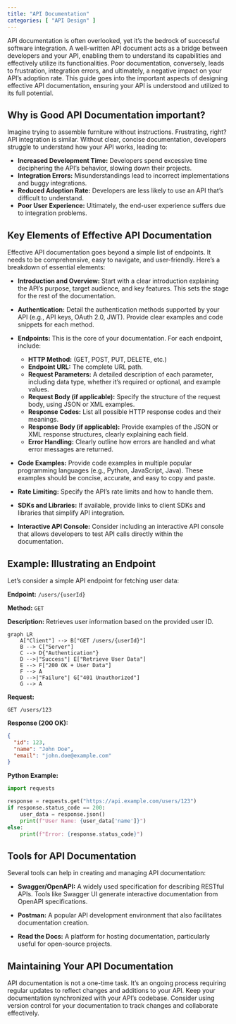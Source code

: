 ```yaml
---
title: "API Documentation"
categories: [ "API Design" ]
---
```


API documentation is often overlooked, yet it's the bedrock of successful software integration. A well-written API document acts as a bridge between developers and your API, enabling them to understand its capabilities and effectively utilize its functionalities. Poor documentation, conversely, leads to frustration, integration errors, and ultimately, a negative impact on your API's adoption rate. This guide goes into the important aspects of designing effective API documentation, ensuring your API is understood and utilized to its full potential.

## Why is Good API Documentation important?

Imagine trying to assemble furniture without instructions. Frustrating, right? API integration is similar. Without clear, concise documentation, developers struggle to understand how your API works, leading to:

-   **Increased Development Time:** Developers spend excessive time deciphering the API's behavior, slowing down their projects.
-   **Integration Errors:** Misunderstandings lead to incorrect implementations and buggy integrations.
-   **Reduced Adoption Rate:** Developers are less likely to use an API that's difficult to understand.
-   **Poor User Experience:** Ultimately, the end-user experience suffers due to integration problems.

## Key Elements of Effective API Documentation

Effective API documentation goes beyond a simple list of endpoints. It needs to be comprehensive, easy to navigate, and user-friendly. Here's a breakdown of essential elements:

-   **Introduction and Overview:** Start with a clear introduction explaining the API's purpose, target audience, and key features. This sets the stage for the rest of the documentation.

-   **Authentication:** Detail the authentication methods supported by your API (e.g., API keys, OAuth 2.0, JWT). Provide clear examples and code snippets for each method.

-   **Endpoints:** This is the core of your documentation. For each endpoint, include:

    -   **HTTP Method:** (GET, POST, PUT, DELETE, etc.)
    -   **Endpoint URL:** The complete URL path.
    -   **Request Parameters:** A detailed description of each parameter, including data type, whether it's required or optional, and example values.
    -   **Request Body (if applicable):** Specify the structure of the request body, using JSON or XML examples.
    -   **Response Codes:** List all possible HTTP response codes and their meanings.
    -   **Response Body (if applicable):** Provide examples of the JSON or XML response structures, clearly explaining each field.
    -   **Error Handling:** Clearly outline how errors are handled and what error messages are returned.

-   **Code Examples:** Provide code examples in multiple popular programming languages (e.g., Python, JavaScript, Java). These examples should be concise, accurate, and easy to copy and paste.

-   **Rate Limiting:** Specify the API's rate limits and how to handle them.

-   **SDKs and Libraries:** If available, provide links to client SDKs and libraries that simplify API integration.

-   **Interactive API Console:** Consider including an interactive API console that allows developers to test API calls directly within the documentation.

## Example: Illustrating an Endpoint

Let's consider a simple API endpoint for fetching user data:

**Endpoint:** `/users/{userId}`

**Method:** `GET`

**Description:** Retrieves user information based on the provided user ID.

```mermaid
graph LR
    A["Client"] --> B["GET /users/{userId}"]
    B --> C["Server"]
    C --> D{"Authentication"}
    D -->|"Success"| E["Retrieve User Data"]
    E --> F["200 OK + User Data"]
    F --> A
    D -->|"Failure"| G["401 Unauthorized"]
    G --> A
```

**Request:**

```         
GET /users/123
```

**Response (200 OK):**

``` json
{
  "id": 123,
  "name": "John Doe",
  "email": "john.doe@example.com"
}
```

**Python Example:**

``` python
import requests

response = requests.get("https://api.example.com/users/123")
if response.status_code == 200:
    user_data = response.json()
    print(f"User Name: {user_data['name']}")
else:
    print(f"Error: {response.status_code}")
```

## Tools for API Documentation

Several tools can help in creating and managing API documentation:

-   **Swagger/OpenAPI:** A widely used specification for describing RESTful APIs. Tools like Swagger UI generate interactive documentation from OpenAPI specifications.

-   **Postman:** A popular API development environment that also facilitates documentation creation.

-   **Read the Docs:** A platform for hosting documentation, particularly useful for open-source projects.

## Maintaining Your API Documentation

API documentation is not a one-time task. It's an ongoing process requiring regular updates to reflect changes and additions to your API. Keep your documentation synchronized with your API's codebase. Consider using version control for your documentation to track changes and collaborate effectively.